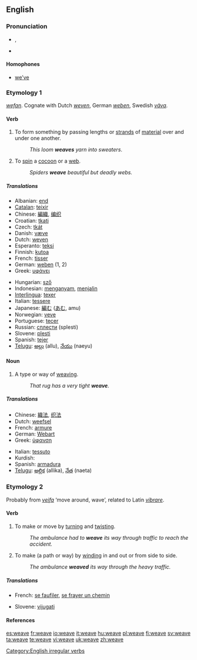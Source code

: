 ==English==

===Pronunciation===
* {{enPR|wēv}}, {{IPA|/wiːv/}}
* {{audio|en-us-weave.ogg|Audio (US)}}
*: {{rhymes|iːv}}

====Homophones====
* [[we've|we’ve]]

===Etymology 1===
{{OE.}} ''[[wefan]]''. Cognate with Dutch ''[[weven]]'', German ''[[weben]]'', Swedish ''[[väva]]''.

====Verb====
{{en-verb|weaves|weaving|wove|woven}}

# To form something by passing lengths or [[strand]]s of [[material]] over and under one another.
#: ''This loom '''weaves''' yarn into sweaters''.
# To [[spin]] a [[cocoon]] or a [[web]].
#: ''Spiders '''weave''' beautiful but deadly webs.''

=====Translations=====
{{trans-top}}
* Albanian: [[end]]
* [[Catalan]]: [[teixir]]
* Chinese: [[編織]], [[编织]]
* Croatian: [[tkati]]
* Czech: [[tkát]]
* Danish: [[væve]]
* Dutch: [[weven]]
* Esperanto: [[teksi]]
* Finnish: [[kutoa]]
* French: [[tisser]]
* German: [[weben]] (1, 2)
* Greek: [[υφάνει]]
{{trans-mid}}
* Hungarian: [[sző]]
* Indonesian: [[anyam|menganyam]], [[jalin|menjalin]]
* [[Interlingua]]: [[texer]]
* Italian: [[tessere]]
* Japanese: [[編む]] ([[あむ]], amu)
* Norwegian: [[veve]]
* Portuguese: [[tecer]]
* Russian: [[сплести]] (splesti)
* Slovene: [[plesti]]
* Spanish: [[tejer]]
* [[Telugu]]: [[అల్లు]] (allu), [[నేయు]] (naeyu)
{{trans-bottom}}

====Noun====
{{en-noun}}

# ­A type or way of [[weaving]].
#: ''That rug has a very tight '''weave'''.''

=====Translations=====
{{trans-top|a type or way of weaving}}
* Chinese: [[織法]], [[织法]]
* Dutch: [[weefsel]] {{n}}
* French: [[armure]] {{f}}
* German: [[Webart]] {{f}}
* Greek: [[ύφανση]] {{f}}
{{trans-mid}}
* Italian: [[tessuto]] {{m}}
* Kurdish: {{KUchar|[[چنین]]}}
* Spanish: [[armadura]]
* [[Telugu]]: [[అల్లిక]] (allika), [[నేత]] (naeta)
{{trans-bottom}}

===Etymology 2===
Probably from {{ON.}} ''[[veifa]]'' ‘move around, wave’, related to Latin ''[[vibrare]]''.

====Verb====
{{en-verb|weav|es}}

# To make or move by [[turn]]ing and [[twist]]ing.
#: ''The ambulance had to '''weave''' its way through traffic to reach the accident.''
# To make (a path or way) by [[wind]]ing in and out or from side to side.
#: ''The ambulance '''weaved''' its way through the heavy traffic.''

=====Translations=====
{{trans-top|to weave}}
* French: [[se faufiler]], [[se frayer un chemin]]
{{trans-mid}}
* Slovene: [[vijugati]]
{{trans-bottom}}

====References====
{{R:Century 1911}}
{{R:Webster 1913}}

[[Category:English irregular verbs]]

[[es:weave]]
[[fr:weave]]
[[io:weave]]
[[it:weave]]
[[hu:weave]]
[[pl:weave]]
[[fi:weave]]
[[sv:weave]]
[[ta:weave]]
[[te:weave]]
[[vi:weave]]
[[uk:weave]]
[[zh:weave]]
